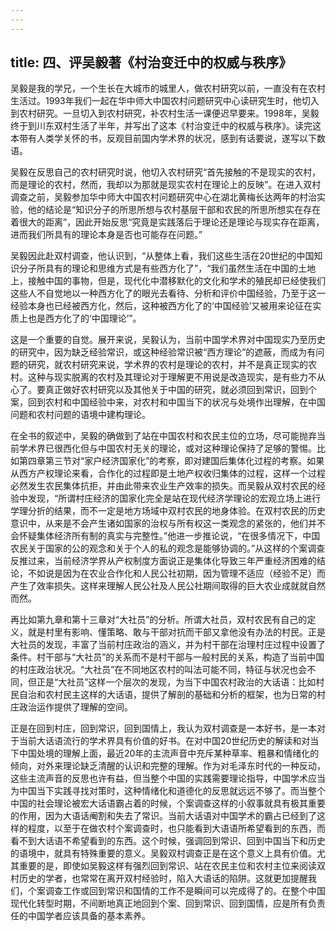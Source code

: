 ```yaml
---
---
---
```

title: 四、评吴毅著《村治变迁中的权威与秩序》
---



 吴毅是我的学兄，一个生长在大城市的城里人，做农村研究以前，一直没有在农村生活过。1993年我们一起在华中师大中国农村问题研究中心读研究生时，他切入到农村研究。一旦切入到农村研究，补农村生活一课便迟早要来。1998年，吴毅终于到川东双村生活了半年，并写出了这本《村治变迁中的权威与秩序》。读完这本带有人类学关怀的书，反观目前国内学术界的状况，感到有话要说，遂写以下数语。

 吴毅在反思自己的农村研究时说，他切入农村研究“首先接触的不是现实的农村，而是理论的农村，然而，我却以为那就是现实农村在理论上的反映”。在进入双村调查之前，吴毅参加华中师大中国农村问题研究中心在湖北黄梅长达两年的村治实验，他的结论是“知识分子的所思所想与农村基层干部和农民的所思所想实在存在着很大的距离”，因此开始反思“究竟是实践落后于理论还是理论与现实存在距离，进而我们所具有的理论本身是否也可能存在问题。”

 吴毅因此赴双村调查，他认识到，“从整体上看，我们这些生活在20世纪的中国知识分子所具有的理论和思维方式是有些西方化了”，“我们虽然生活在中国的土地上，接触中国的事物，但是，现代化中潜移默化的文化和学术的殖民却已经使我们这些人不自觉地以一种西方化了的眼光去看待、分析和评价中国经验，乃至于这一经验本身也已经被西方化，然后，这种被西方化了的‘中国经验’又被用来论征在实质上也是西方化了的‘中国理论’”。

 这是一个重要的自觉。展开来说，吴毅认为，当前中国学术界对中国现实乃至历史的研究中，因为缺乏经验常识，或这种经验常识被“西方理论”的遮蔽，而成为有问题的研究，就农村研究来说，学术界的农村是理论的农村，并不是真正现实的农村。这种与现实脱离的农村及其理论对于理解更不用说是改造现实，是有些力不从心了。要真正做好农村研究以及其他关于中国的研究，就必须回到常识，回到个案，回到农村和中国经验中来，对农村和中国当下的状况与处境作出理解，在中国问题和农村问题的语境中建构理论。

 在全书的叙述中，吴毅的确做到了站在中国农村和农民主位的立场，尽可能抛弃当前学术界已很西化但与中国农村无关的理论，或对这种理论保持了足够的警惕。比如第四章第三节对“家户经济国家化”的考察，即对建国后集体化过程的考察。如果从西方产权理论来看，合作化的过程即是土地产权收归集体的过程，这样一个过程必然发生农民集体抗拒，并由此带来农业生产效率的损失。而吴毅从双村农民的经验中发现，“所谓村庄经济的国家化完全是站在现代经济学理论的宏观立场上进行学理分折的结果，而不一定是地方场域中双村农民的地身体验。在双村农民的历史意识中，从来是不会产生诸如国家的治权与所有权这一类观念的紧张的，他们并不会怀疑集体经济所有制的真实与完整性。”他进一步推论说，“在很多情况下，中国农民关于国家的公的观念和关于个人的私的观念是能够协调的。”从这样的个案调查反推过来，当前经济学界从产权制度方面说正是集体化导致三年严重经济困难的结论，不如说是因为在农业合作化和人民公社初期，因为管理不适应（经验不足）而产生了效率损失。这样来理解人民公社及人民公社期间取得的巨大农业成就就自然而然。

 再比如第九章和第十三章对“大社员”的分析。所谓大社员，双村农民有自己的定义，就是村里有影响、懂策略、敢与干部对抗而干部又拿他没有办法的村民。正是大社员的发现，丰富了当前村庄政治的涵义，并为村干部在治理村庄过程中设置了条件。村干部与“大社员”的关系而不是村干部与一般村民的关系，构造了当前中国的村庄政治状况。“大社员”在不同地区农村的叫法可能不同，特征与状况也会不同，但正是“大社员”这样一个层次的发现，为当下中国农村政治的大话语：比如村民自治和农村民主这样的大话语，提供了解剖的基础和分析的框架，也为日常的村庄政治运作提供了理解的空间。

 正是在回到村庄，回到常识，回到国情上，我认为双村调查是一本好书，是一本对于当前大话语流行的学术界具有价值的好书。在对中国20世纪历史的解读和对当下中国处境的理解上面，最近20年的主流声音中充斥某种草率、粗暴和情绪化的倾向，对外来理论缺乏清醒的认识和完整的理解。作为对毛泽东时代的一种反动，这些主流声音的反思也许有益，但当整个中国的实践需要理论指导，中国学术应当为中国当下实践寻找对策时，这种情绪化和道德化的反思就远远不够了。而当整个中国的社会理论被宏大话语霸占着的时候，个案调查这样的小叙事就具有极其重要的作用，因为大语话阉割和失去了常识。当前大话语对中国学术的霸占已经到了这样的程度，以至于在做农村个案调查时，也只能看到大语语所希望看到的东西，而看不到大话语不希望看到的东西。这个时候，强调回到常识、回到中国当下和历史的语境中，就具有特殊重要的意义。吴毅双村调查正是在这个意义上具有价值。尤其重要的是，即使如吴毅这样有强烈回到常识、站在农民主位和农村主位来阅读双村历史的学者，也常常在离开双村经验时，陷入大语话的陷阱。这就更加提醒我们，个案调查工作或回到常识和国情的工作不是瞬间可以完成得了的。在整个中国现代化转型时期，不间断地真正地回到个案、回到常识、回到国情，应是所有负责任的中国学者应该具备的基本素养。